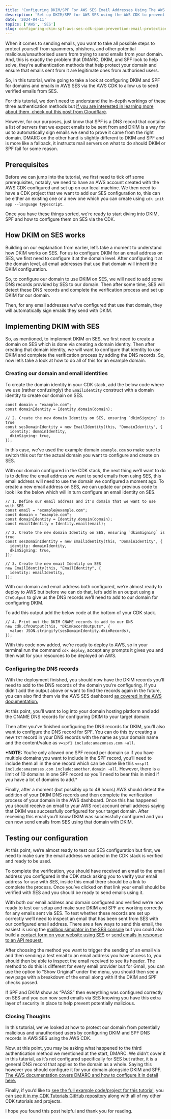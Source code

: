 ```yaml
---
title: 'Configuring DKIM/SPF For AWS SES Email Addresses Using The AWS CDK! Stop Emails Going to Spam and Protect Your Domain!'
description: 'Set up DKIM/SPF for AWS SES using the AWS CDK to prevent spam and protect your domain! Ensure your emails are trusted and delivered.'
date: '2024-04-11'
topics: ['AWS', 'SES']
slug: configuring-dkim-spf-aws-ses-cdk-spam-prevention-email-protection
---
```


When it comes to sending emails, you want to take all possible steps to protect yourself from spammers, phishers, and other potential malicious/unauthorised users from trying to send emails from your domain. And, this is exactly the problem that DMARC, DKIM, and SPF look to help solve, they’re authentication methods that help protect your domain and ensure that emails sent from it are legitimate ones from authorised users.

So, in this tutorial, we’re going to take a look at configuring DKIM and SPF for domains and emails in AWS SES via the AWS CDK to allow us to send verified emails from SES.

For this tutorial, we don’t need to understand the in-depth workings of these three authentication methods but [if you are interested in learning more about them, check out this post from Cloudflare](https://www.cloudflare.com/en-gb/learning/email-security/dmarc-dkim-spf/).

However, for our purposes, just know that SPF is a DNS record that contains a list of servers that we expect emails to be sent from and DKIM is a way for us to automatically sign emails we send to prove it came from the right domain. DMARC on the other hand is slightly different to DKIM and SPF and is more like a fallback, it instructs mail servers on what to do should DKIM or SPF fail for some reason.

## Prerequisites

Before we can jump into the tutorial, we first need to tick off some prerequisites, notably, we need to have an AWS account created with the AWS CDK configured and set up on our local machine. We then need to have a CDK project that we want to add our SES configuration to, this can be either an existing one or a new one which you can create using `cdk init app --language typescript`.

Once you have these things sorted, we’re ready to start diving into DKIM, SPF and how to configure them on SES via the CDK.

## How DKIM on SES works

Building on our explanation from earlier, let’s take a moment to understand how DKIM works on SES. For us to configure DKIM for an email address on SES, we first need to configure it at the domain level. After configuring it at the domain level, all email addresses that use that domain will inherit the DKIM configuration.

So, to configure our domain to use DKIM on SES, we will need to add some DNS records provided by SES to our domain. Then after some time, SES will detect these DNS records and complete the verification process and set up DKIM for our domain.

Then, for any email addresses we’ve configured that use that domain, they will automatically sign emails they send with DKIM.

## Implementing DKIM with SES

So, as mentioned, to implement DKIM on SES, we first need to create a domain on SES which is done via creating a domain identity. Then after creating that domain identity, we will want to configure that identity to use DKIM and complete the verification process by adding the DNS records. So, now let’s take a look at how to do all of this for an example domain.

### Creating our domain and email identities

To create the domain identity in your CDK stack, add the below code where we use (rather confusingly) the `EmailIdentity` construct with a domain identity to create our domain on SES.

```ts:[]:./lib/*-stack.ts:TYPESCRIPT
const domain = "example.com";
const domainIdentity = Identity.domain(domain);

// 2. Create the new domain Identity on SES, ensuring `dkimSigning` is true
const sesDomainIdentity = new EmailIdentity(this, "DomainIdentity", {
  identity: domainIdentity,
  dkimSigning: true,
});
```

In this case, we’ve used the example domain `example.com` so make sure to switch this out for the actual domain you want to configure and create on SES.

With our domain configured in the CDK stack, the next thing we’ll want to do is to define the email address we want to send emails from using SES, this email address will need to use the domain we configured a moment ago. To create a new email address on SES, we can update our previous code to look like the below which will in turn configure an email identity on SES.

```ts:[]:./lib/*-stack.ts:TYPESCRIPT
// 1. Define our email address and it's domain that we want to use with SES
const email = "example@example.com";
const domain = "example.com";
const domainIdentity = Identity.domain(domain);
const emailIdentity = Identity.email(email);

// 2. Create the new domain Identity on SES, ensuring `dkimSigning` is true
const sesDomainIdentity = new EmailIdentity(this, "DomainIdentity", {
  identity: domainIdentity,
  dkimSigning: true,
});

// 3. Create the new email Identity on SES
new EmailIdentity(this, "EmailIdentity", {
  identity: emailIdentity,
});
```

With our domain and email address both configured, we’re almost ready to deploy to AWS but before we can do that, let’s add in an output using a `CfnOutput` to give us the DNS records we’ll need to add to our domain for configuring DKIM.

To add this output add the below code at the bottom of your CDK stack.

```ts:[]:./lib/*-stack.ts:TYPESCRIPT
// 4. Print out the DKIM CNAME records to add to our DNS
new cdk.CfnOutput(this, "DkimRecordOutputs", {
  value: JSON.stringify(sesDomainIdentity.dkimRecords),
});
```

With this code now added, we’re ready to deploy to AWS, so in your terminal run the command `cdk deploy`, accept any prompts it gives you and then wait for your resources to be deployed on AWS.

### Configuring the DNS records

With the deployment finished, you should now have the DKIM records you’ll need to add to the DNS records of the domain you’re configuring. If you didn’t add the output above or want to find the records again in the future, you can also find them via the AWS SES dashboard [as covered in the AWS documentation.](https://docs.aws.amazon.com/ses/latest/dg/creating-identities.html#just-verify-domain-proc)

At this point, you’ll want to log into your domain hosting platform and add the CNAME DNS records for configuring DKIM to your target domain.

Then after you’ve finished configuring the DNS records for DKIM, you’ll also want to configure the DNS record for SPF. You can do this by creating a new `TXT` record in your DNS records with the name as your domain name and the content/value as `v=spf1 include:amazonses.com ~all`.

**\*NOTE:** You’re only allowed one SPF record per domain so if you have multiple domains you want to include in the SPF record, you’ll need to include them all in the one record which can be done like this `v=spf1 include:amazonses.com include:another.domain ~all`. However, there is a limit of 10 domains in one SPF record so you’ll need to bear this in mind if you have a lot of domains to add.\*

Finally, after a moment (but possibly up to 48 hours) AWS should detect the addition of your DKIM DNS records and then complete the verification process of your domain in the AWS dashboard. Once this has happened you should receive an email to your AWS root account email address saying that DKIM was successfully configured for your target domain. After receiving this email you’ll know DKIM was successfully configured and you can now send emails from SES using that domain with DKIM.

## Testing our configuration

At this point, we’re almost ready to test our SES configuration but first, we need to make sure the email address we added in the CDK stack is verified and ready to be used.

To complete the verification, you should have received an email to the email address you configured in the CDK stack asking you to verify your email address for use with SES, inside this email there should be a link to complete the process. Once you’ve clicked on that link your email should be verified with SES and you should be ready to send emails using it.

With both our email address and domain configured and verified we’re now ready to test our setup and make sure DKIM and SPF are working correctly for any emails sent via SES. To test whether these records are set up correctly we’ll need to inspect an email that has been sent from SES with our configured email address. There are a few ways to send this email, the easiest is using the [mailbox simulator in the SES console](https://docs.aws.amazon.com/ses/latest/dg/send-an-email-from-console.html) but you could also build a [contact form on your website using SES](https://conermurphy.com/blog/how-to-build-a-contact-form-with-nextjs-and-aws) or [send emails in response to an API request.](https://conermurphy.com/blog/rest-api-contact-forms-aws-ses-api-gateway-lambda-aws-cdk-guide)

After choosing the method you want to trigger the sending of an email via and then sending a test email to an email address you have access to, you should then be able to inspect the email received to see its header. The method to do this is different for every email provider but for Gmail, you can use the option to “Show Original” under the menu, you should then see a new page with a breakdown of the email along with if the DKIM and SPF checks passed.

If SPF and DKIM show as “PASS” then everything was configured correctly on SES and you can now send emails via SES knowing you have this extra layer of security in place to help prevent potentially malicious.

### Closing Thoughts

In this tutorial, we’ve looked at how to protect our domain from potentially malicious and unauthorised users by configuring DKIM and SPF DNS records in AWS SES using the AWS CDK.

Now, at this point, you may be asking what happened to the third authentication method we mentioned at the start, DMARC. We didn’t cover it in this tutorial, as it’s not configured specifically for SES but rather, it is a general DNS record that applies to the domain as a whole. Saying this however you should configure it for your domain alongside DKIM and SPF. [The AWS documentation covers DMARC and how to configure it in detail here.](https://docs.aws.amazon.com/ses/latest/dg/send-email-authentication-dmarc.html)

Finally, if you’d like to [see the full example code/project for this tutorial](https://github.com/conermurphy/cdk-tutorials/tree/main/ses-email-dkim-configuration), you can [see it in my CDK Tutorials GitHub repository](https://github.com/conermurphy/cdk-tutorials/tree/main) along with all of my other CDK tutorials and projects.

I hope you found this post helpful and thank you for reading.
